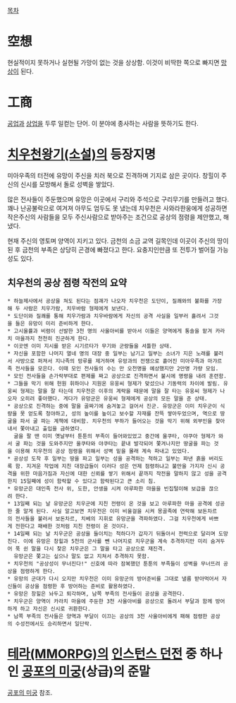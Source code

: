 [[목차]]

= 空想 =
현실적이지 못하거나 실현될 가망이 없는 것을 상상함. 이것이 비딱한 쪽으로 빠지면 [[망상]]이 된다.

= 工商 =
[[공업]]과 [[상업]]을 두루 일컫는 단어. 이 분야에 종사하는 사람을 뜻하기도 한다.

= [[치우천왕기(소설)]]의 등장지명 =

미아우족의 터전에 유망이 주신을 치러 북으로 진격하며 기지로 삼은 곳이다. 창힐이 주신의 신시를 모방해서 돌로 성벽을 쌓았다.

많은 전사들이 주둔했으며 유망은 이곳에서 구리와 주석으로 구리무기를 만들려고 했다.
꽤나 난공불락으로 여겨져 아무도 엄두도 못 냈는데 치우천은 사와라한웅에게 성공하면 작은주신의 사람들을 모두 주신사람으로 받아주는 조건으로 공상의 점령을 제안했고, 해냈다.

현재 주신의 영토며 양역이 지키고 있다.
금천의 소금 교역 길목인데 이곳이 주신의 땅이 된 후 금천의 부족은 상당히 곤경에 빠졌다고 한다.
요충지인만큼 또 전투가 벌어질 가능성도 있다.

== 치우천의 공상 점령 작전의 요약 ==

 * 하늘제사에서 공상을 쳐도 된다는 점괘가 나오자 치우천은 도단이, 질쾌와의 불화를 가장해 두 사람은 치우가람, 치우바람 형제에게 보낸다.
 * 도단이와 질쾌를 통해 치우가람과 치우바람에게 자신의 공격 사실을 일부러 흘려서 그것을 들은 유망이 미리 준비하게 한다.
 * 고시울률과 비렴이 선발한 3천 명의 사울아비를 받아서 이들은 양역에게 통솔을 맡겨 카라치 마을까지 천천히 진군하게 한다.
 * 이곳엔 이미 지시를 받은 시기르타가 무기와 군량들을 셔틀한 상태.
 * 자신을 포함한 나머지 열네 명의 대장 중 일부는 남기고 일부는 소녀가 지은 노래를 불러서 사방으로 퍼져서 지나족의 망루를 제거하며 유망과의 전쟁으로 흩어진 미아우족과 마갸르족 전사들을 모은다. 이때 모인 전사들의 수는 만 오천명을 예상했지만 2만명 가량 모임.
 * 모인 전사들을 손가락부대로 편제를 짜고 공상으로 진격하면서 불시에 명령을 내려 훈련함.
 * 그들을 막기 위해 헌원 휘하이나 지원온 유웅씨 형제가 맞섰으나 기동력의 차이에 발림. 유웅씨 형제는 말을 잘 타는데 치우천은 이후의 계략을 때문에 말을 잘 타는 유웅씨 형제가 나오자 오히려 좋아했다. 게다가 유망군은 유웅씨 형제에게 공상의 모든 말을 준 상태. 
 * 공상으로 진격하는 중에 말을 골짜기에 숨겨놓고 걸어서 진군. 유망군은 이미 치우군이 식량을 못 얻도록 청야하고, 성의 높이를 높이고 보수할 자재를 잔뜩 쌓아두었으며, 역으로 땅굴을 파서 굴 파는 계책에 대비함. 치우천의 부하가 들어오는 것을 막기 위해 외부인을 찾아내서 쫓아내고 출입을 금하였다.
   굴을 팔 땐 이미 옛날부터 툰툰의 부족이 들어와있었고 중간에 울쿠타, 야쿠아 형제가 와서 굴 파는 것을 도와주지만 울쿠타와 야쿠타는 끝내 발각되어 쫓겨나지만 땅굴을 파는 것을 이용해 치우천의 공상 점령을 위해서 성벽 밑을 몰래 계속 파내고 있었다.
 * 공상성 도착 후 일부는 땅을 파고 일부는 성을 공격하는 척하고 일부는 파낸 흙을 버리도록 함. 지겨운 작업에 지친 대장급들이 이러다 성은 언제 점령하냐고 불만을 가지자 신시 공격을 위한 마음가짐과 자신에 대한 신뢰를 쌓기 위해서 끝까지 작전을 말하지 않고 성을 공격한지 15일째에 성이 함락할 수 있다고 함락된다고 큰 소리 침. 
 * 유망군은 대인족 전사 위, 도한, 안생을 시켜 아루파한 마을을 빈집털이해 보급을 끊으려 한다.
 * 13일째 되는 날 유망군은 치우군에 지친 전령이 온 것을 보고 아루파한 마을 공격에 성공한 줄 알게 된다. 사실 알고보면 치우천은 이미 비울걸을 시켜 몽골족에 연락해 보돈차르의 전사들을 불러서 보돈차르, 치베의 지휘로 유망군을 격파하였다. 그걸 치우천에게 바쁘게 전한다고 패배한 것처럼 지친 전령이 온 것이다.
 * 14일째 되는 날 치우군은 공상을 들이치는 척하다가 갑자기 뒤돌아서 전력으로 달리며 도망친다. 이에 유망은 창힐과 5천의 군사를 뺀 나머지로 치우군을 계속 추격하지만 미리 숨겨두어 푹 쉰 말을 다시 찾은 치우군은 그 말을 타고 공상으로 재진격.
   유망군은 쫓고는 싶으나 말도 없고 지쳐서 추격하지 못함.  
 * 치우천의 "공상성이 무너진다!" 신호에 따라 잠복했던 툰툰의 부족들이 성벽을 무너뜨려 공상을 점령하게 한다.
 * 유망의 군대가 다시 오지만 치우천은 이미 유망군의 방어준비를 그대로 낼름 받아먹어서 자신들이 공상을 점령한 후 방어하는 준비로 활용하였다.
 * 유망은 창힐은 놔두고 퇴각하며, 남쪽 부족의 전사들이 공상을 공격한다. 
 * 치우군은 양역이 카라치 마을에 주둔한 3천 사울아비를 공상으로 돌려서 부달과 함께 방어하게 하고 자신은 신시로 귀환한다.
 * 남쪽 부족의 전사들은 양역과 부달이 이끄는 공상의 3천 사울아비에게 패해 점령한 공상의 수성전에서도 승리하면서 일단락.
 
= [[테라(MMORPG)]]의 [[인스턴스 던전]] 중 하나인 [[공포의 미궁]](상급)의 준말 =
[[공포의 미궁]] 참조.
